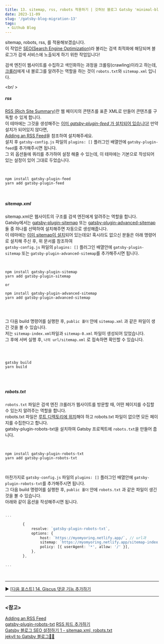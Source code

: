 ```yaml
---
title: 13. sitemap, rss, robots 적용하기 | 깃허브 블로그 Gatsby 'minimal-blog' 테마로 마이그레이션 하기
date: 2023-11-09
slug: '/gatsby-blog-migration-13'
tags:
 - Github Blog
---
```


sitemap, robots, rss, 를 적용해보겠습니다.  
이 작업은 [SEO(Search Engine Optimization)](https://yozm.wishket.com/magazine/detail/1540/)라 불리는 검색 최적화에 해당되며 블로그가 검색 서비스에 노출되게 하기 위한 작업입니다!   

검색 엔진이 웹사이트를 수집하고 색인화하는 과정을 크롤링(crawling)이라고 하는데, [크롤러](https://ko.wikipedia.org/wiki/%EC%9B%B9_%ED%81%AC%EB%A1%A4%EB%9F%AC)에게 내 블로그를 알려주는 역할을 하는 것이 `robots.txt`와 `sitemap.xml` 입니다.

<br/ >

##### rss

[RSS (Rich Site Summary)](https://ko.wikipedia.org/wiki/RSS)란 웹 페이지의 콘텐츠를 표준 XML로 만들어 콘텐츠를 구독할 수 있게 합니다.   
이 테마에는 그것을 생성해주는 <u>이미 *gatsby-plugin-feed* 가 설치되어 있습니다!</u> 만약 설치가 되어있지 않다면,   
[Adding an RSS Feed](https://www.gatsbyjs.com/docs/how-to/adding-common-features/adding-an-rss-feed/)을 참조하여 설치해주세요.   
설치 후 `gatsby-config.js` 파일의 `plugins: []` 플러그인 배열안에 `gatsby-plugin-feed`를 추가해주시면 됩니다.   
그 외 옵션들에 쿼리를 추가하여 설정 해줄 수 있는데, 이 테마에는 기본으로 작성되어 있는 설정이 있어 그대로 두었습니다.   

<br/>

```
npm install gatsby-plugin-feed
yarn add gatsby-plugin-feed

```

<br/>

##### sitemap.xml

sitemap.xml은 웹사이트의 구조를 검색 엔진에게 알려주는 역할을 합니다.   
Gatsby에서는 [gatsby-plugin-sitemap](https://www.gatsbyjs.com/plugins/gatsby-plugin-sitemap/) 또는 [gatsby-plugin-advanced-sitemap](https://www.gatsbyjs.com/plugins/gatsby-plugin-advanced-sitemap/) 둘 중 하나를 선택하여 설치해주면 자동으로 생성해줍니다.   
이 테마에는 <u>이미 sitemap이 설치</u>되어 있는데요! 혹시라도 없으신 분들은 아래 명령어로 설치해 주신 후, 위 문서를 참조하여   
`gatsby-config.js` 파일의 `plugins: []` 플러그인 배열안에 `gatsby-plugin-sitemap` 또는 `gatsby-plugin-advanced-sitemap`를 추가해주시면 됩니다.

<br/>

```
npm install gatsby-plugin-sitemap
yarn add gatsby-plugin-sitemap

or

npm install gatsby-plugin-advanced-sitemap
yarn add gatsby-plugin-advanced-sitemap


```

<br/>

그 다음 build 명령어를 실행한 후, `public 폴더` 안에 `sitemap.xml` 과 같은 파일이 생긴 것을 볼 수 있습니다.   
저는 `sitemap-index.xml`파일과 `sitemap-0.xml` 파일이 생성되어 있었습니다.   
그 후에 서버 실행 후, `나의 url/sitemap.xml` 로 접속하면 확인할 수 있습니다.

<br />

```
 
gatsby build
yarn build


```

<br/>

##### robots.txt

`robots.txt` 파일은 검색 엔진 크롤러가 웹사이트를 방문할 때, 어떤 페이지를 수집할 수 있는지 알려주는 역할을 합니다.   
 robots.txt 파일은 <u>루트 디렉토리에 위치</u>해야 하고 robots.txt 파일이 없으면 모든 페이지를 수집한다고 합니다.   
 gatsby-plugin-robots-txt을 설치하여 Gatsby 프로젝트에 `robots.txt`을 만들어 줍니다.   
 
 <br/>

```
npm install gatsby-plugin-robots-txt
yarn add gatsby-plugin-robots-txt
```

 <br/>

 마찬가지로 `gatsby-config.js` 파일의 `plugins: []` 플러그인 배열안에 `gatsby-plugin-robots-txt`를 추가해주시면 됩니다.   
 그 다음 build 명령어를 실행한 후, `public 폴더` 안에 `robots.txt` 과 같은 파일이 생긴 것을 볼 수 있습니다.  
 아래와 같이 옵션을 작성해주시면 됩니다.   

```ts title="gatsby-config.js"

...

		{
			resolve: `gatsby-plugin-robots-txt`,
			options: {
				host: `https://myomyoring.netlify.app/`, // url과
				sitemap: `https://myomyoring.netlify.app/sitemap-index.xml`, // sitemap명을 작성해주시면 됩니다!
				policy: [{ userAgent: '*', allow: '/' }],
			},
		},

...

```

<br/>

---

▶️ [[다음 포스트] 14. Giscus 댓글 기능 추가하기](/gatsby-blog-migration-14)

---

### \<참고>

[Adding an RSS Feed](https://www.gatsbyjs.com/docs/how-to/adding-common-features/adding-an-rss-feed/)   
[gatsby-plugin-robots-txt](https://www.gatsbyjs.com/plugins/gatsby-plugin-robots-txt/)
[RSS 피드 추가하기](https://heyjihye.com/blog/gatsby-rss/)   
[Gatsby 블로그 SEO 설정하기 1 - sitemap.xml, robots.txt](https://chamdom.blog/gatsby-blog-seo-1/)   
[jekyll to Gatsby 블로그👩‍🔧](https://juneyr.dev/jekyll-to-gatsby-%EB%B8%94%EB%A1%9C%EA%B7%B8-%F0%9F%91%A9%E2%80%8D%F0%9F%94%A7)   